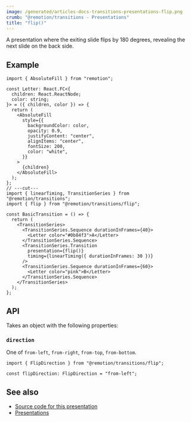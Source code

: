 ```yaml
---
image: /generated/articles-docs-transitions-presentations-flip.png
crumb: "@remotion/transitions - Presentations"
title: "flip()"
---
```


A presentation where the exiting slide flips by 180 degrees, revealing the next slide on the back side.

<Demo type="flip" />

## Example

```tsx twoslash title="SlideTransition.tsx"
import { AbsoluteFill } from "remotion";

const Letter: React.FC<{
  children: React.ReactNode;
  color: string;
}> = ({ children, color }) => {
  return (
    <AbsoluteFill
      style={{
        backgroundColor: color,
        opacity: 0.9,
        justifyContent: "center",
        alignItems: "center",
        fontSize: 200,
        color: "white",
      }}
    >
      {children}
    </AbsoluteFill>
  );
};
// ---cut---
import { linearTiming, TransitionSeries } from "@remotion/transitions";
import { flip } from "@remotion/transitions/flip";

const BasicTransition = () => {
  return (
    <TransitionSeries>
      <TransitionSeries.Sequence durationInFrames={40}>
        <Letter color="#0b84f3">A</Letter>
      </TransitionSeries.Sequence>
      <TransitionSeries.Transition
        presentation={flip()}
        timing={linearTiming({ durationInFrames: 30 })}
      />
      <TransitionSeries.Sequence durationInFrames={60}>
        <Letter color="pink">B</Letter>
      </TransitionSeries.Sequence>
    </TransitionSeries>
  );
};
```

## API

Takes an object with the following properties:

### `direction`

One of `from-left`, `from-right`, `from-top`, `from-bottom`.

```tsx twoslash title="TypeScript type"
import { FlipDirection } from "@remotion/transitions/flip";

const flipDirection: FlipDirection = "from-left";
```

## See also

- [Source code for this presentation](https://github.com/remotion-dev/remotion/blob/main/packages/transitions/src/presentations/flip.tsx)
- [Presentations](/docs/transitions/presentations)
